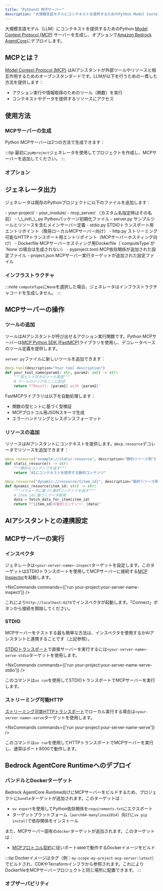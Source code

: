 ```yaml
---
title: "Pythonの MCPサーバー"
description: "大規模言語モデルにコンテキストを提供するためのPython Model Context Protocol (MCP)サーバーを生成"
---
```



大規模言語モデル（LLM）にコンテキストを提供するためのPython [Model Context Protocol (MCP)](https://modelcontextprotocol.io/) サーバーを生成し、オプションで[Amazon Bedrock AgentCore](https://docs.aws.amazon.com/bedrock-agentcore/latest/devguide/)にデプロイします。

## MCPとは？

[Model Context Protocol (MCP)](https://modelcontextprotocol.io/) はAIアシスタントが外部ツールやリソースと相互作用するためのオープンスタンダードです。LLMが以下を行うための一貫した方法を提供します：

- アクション実行や情報取得のためのツール（関数）を実行
- コンテキストやデータを提供するリソースにアクセス

## 使用方法

### MCPサーバーの生成

Python MCPサーバーは2つの方法で生成できます：

<RunGenerator generator="py#mcp-server" />

:::tip
最初に<Link path="/guides/python-project">`py#project`</Link>ジェネレータを使用してプロジェクトを作成し、MCPサーバーを追加してください。
:::

### オプション

<GeneratorParameters generator="py#mcp-server" />

## ジェネレータ出力

ジェネレータは既存のPythonプロジェクトに以下のファイルを追加します：

<FileTree>
  - your-project/
    - your_module/
      - mcp_server/ （カスタム名指定時はその名前）
        - \_\_init\_\_.py Pythonパッケージ初期化ファイル
        - server.py サンプルツールとリソースを含むメインサーバー定義
        - stdio.py STDIOトランスポート用エントリポイント（簡易ローカルMCPサーバー向け）
        - http.py ストリーミング可能なHTTPトランスポート用エントリポイント（MCPサーバーホスティング向け）
        - Dockerfile MCPサーバーホスティング用Dockerfile（`computeType`が`None`の場合は生成されない）
    - pyproject.toml MCP依存関係が追加された設定ファイル
    - project.json MCPサーバー実行ターゲットが追加された設定ファイル
</FileTree>

### インフラストラクチャ

:::note
`computeType`に`None`を選択した場合、ジェネレータはインフラストラクチャコードを生成しません。
:::

<Snippet name="shared-constructs" />

<Snippet name="mcp/shared-constructs" />

## MCPサーバーの操作

### ツールの追加

ツールはAIアシスタントが呼び出せるアクション実行関数です。Python MCPサーバーは[MCP Python SDK (FastMCP)](https://github.com/modelcontextprotocol/python-sdk)ライブラリを使用し、デコレータベースのツール定義を提供します。

`server.py`ファイルに新しいツールを追加できます：

```python
@mcp.tool(description="Your tool description")
def your_tool_name(param1: str, param2: int) -> str:
    """型ヒント付きのツール実装"""
    # ツールロジックをここに記述
    return f"Result: {param1} with {param2}"
```

FastMCPライブラリは以下を自動処理します：
- 関数の型ヒントに基づく型検証
- MCPプロトコル用JSONスキーマ生成
- エラーハンドリングとレスポンスフォーマット

### リソースの追加

リソースはAIアシスタントにコンテキストを提供します。`@mcp.resource`デコレータでリソースを追加できます：

```python
@mcp.resource("example://static-resource", description="静的リソース例")
def static_resource() -> str:
    """静的なコンテンツを返す"""
    return "AIにコンテキストを提供する静的コンテンツ"

@mcp.resource("dynamic://resource/{item_id}", description="動的リソース例")
def dynamic_resource(item_id: str) -> str:
    """パラメータに基づく動的コンテンツを返す"""
    # item_idに基づくデータ取得
    data = fetch_data_for_item(item_id)
    return f"{item_id}の動的コンテンツ: {data}"
```

## AIアシスタントとの連携設定

<Snippet name="mcp/configuration-py" parentHeading="Configuring with AI Assistants" />

## MCPサーバーの実行

### インスペクタ

ジェネレータは`<your-server-name>-inspect`ターゲットを設定します。このターゲットはSTDIOトランスポートを使用してMCPサーバーに接続する[MCP Inspector](https://github.com/modelcontextprotocol/inspector)を起動します。

<NxCommands commands={['run your-project:your-server-name-inspect']} />

これにより`http://localhost:6274`でインスペクタが起動します。「Connect」ボタンから接続を開始してください。

### STDIO

MCPサーバーをテストする最も簡単な方法は、インスペクタを使用するかAIアシスタントと連携することです（上記参照）。

[STDIOトランスポート](https://modelcontextprotocol.io/docs/concepts/transports#standard-input%2Foutput-stdio)で直接サーバーを実行するには`<your-server-name>-serve-stdio`ターゲットを使用します。

<NxCommands commands={['run your-project:your-server-name-serve-stdio']} />

このコマンドは`uv run`を使用してSTDIOトランスポートでMCPサーバーを実行します。

### ストリーミング可能HTTP

[ストリーミング可能HTTPトランスポート](https://modelcontextprotocol.io/docs/concepts/transports#streamable-http)でローカル実行する場合は`<your-server-name>-serve`ターゲットを使用します。

<NxCommands commands={['run your-project:your-server-name-serve']} />

このコマンドは`uv run`を使用してHTTPトランスポートでMCPサーバーを実行し、通常はポート8000で動作します。

## Bedrock AgentCore Runtimeへのデプロイ

<Snippet name="mcp/bedrock-deployment" parentHeading="Deploying Your MCP Server to Bedrock AgentCore Runtime" />

### バンドルとDockerターゲット

Bedrock AgentCore Runtime向けにMCPサーバーをビルドするため、プロジェクトに`bundle`ターゲットが追加されます。このターゲットは：

- `uv export`を使用してPython依存関係を`requirements.txt`にエクスポート
- ターゲットプラットフォーム（`aarch64-manylinux2014`）向けに`uv pip install`で依存関係をインストール

また、MCPサーバー固有の`docker`ターゲットが追加されます。このターゲットは：

- [MCPプロトコル契約](https://docs.aws.amazon.com/bedrock-agentcore/latest/devguide/runtime-service-contract.html#mcp-protocol-contract)に従いポート`8000`で動作するDockerイメージをビルド

:::tip
Dockerイメージはタグ（例：`my-scope-my-project-mcp-server:latest`）でビルドされ、CDKやTerraformインフラから参照されます。これによりDockerfileをMCPサーバープロジェクトと同じ場所に配置できます。
:::

### オブザーバビリティ

<Snippet name="mcp/observability" parentHeading="Observability" />